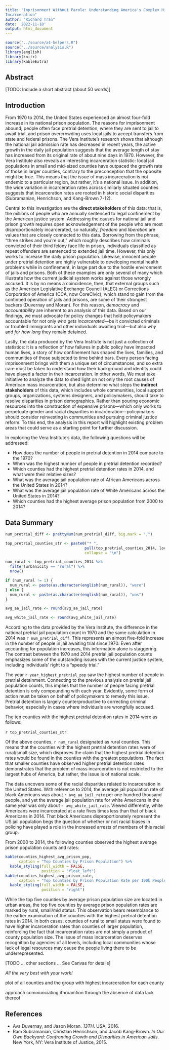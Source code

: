 ```yaml
---
title: "Imprisonment Without Parole: Understanding America's Complex History of 
Incarceration"
author: "Richard Tran"
date: '2022-11-18'
output: html_document
---
```


```r
source("../source/a4-helpers.R")
source("../source/analysis.R")
library(english)
library(knitr)
library(kableExtra)
```

## Abstract 
[TODO: Include a short abstract (about 50 words)]

## Introduction 
From 1970 to 2014, the United States experienced an almost four-fold increase in
its national prison population. The reasons for imprisonment abound; people
often face pretrial detention, where they are sent to jail to await trial,
and prison overcrowding uses local jails to accept transfers
from state and federal prisons. The Vera Institute's research shows that
although the national jail admission rate has decreased in recent years, the
active growth in the daily jail population suggests that the average length of
stay has increased from its original rate of about nine days in 1970. However,
the Vera Institute also reveals an interesting incarceration statistic: local
jail populations in small and mid-sized counties have outpaced the growth rate
of those in larger counties, contrary to the preconception that the opposite
might be true. This means that the issue of mass incarceration is not
endemic to a particular region, but rather, it's a national issue. In addition,
the wide variation in incarceration rates across similarly situated counties
suggests that incarceration rates are rooted in historic social disparities
(Subramanian, Henrichson, and Kang-Brown 7-12).

Central to this investigation are the **direct stakeholders** of this data:
that is, the millions of people who are annually sentenced to legal confinement
by the American justice system. Addressing the causes for national
jail and prison growth requires open acknowledgement of the people who are most
disproportionately incarcerated, so naturally, _freedom_ and _liberation_ are
values that are closely connected to this data. Borrowing from the phrase,
"three strikes and you're out," which roughly describes how criminals convicted
of their third felony face life in prison, individuals classified as repeat
offenders are sentenced to extended jail time. However, this only works to
increase the daily prison population. Likewise, innocent people under pretrial
detention are highly vulnerable to developing mental health problems while in
confinement, in large part due to the hostile environment of jails and prisons.
Both of these examples are only several of many which illustrate how the current
judicial system works against those wrongly accused. It is by no means a
coincidence, then, that external groups such as the American Legislative
Exchange Council (ALEC) or Corrections Corporation of America (CCA, now
CoreCivic), which stand to gain from the continued operation of jails and
prisons, are some of their strongest backers (Duvernay and Moran). For this
reason, _democracy_ and _accountability_ are inherent to an analysis of this
data. Based on our findings, we must advocate for policy changes that hold
policymakers accountable for not only _who gets incarcerated_—be
it convicted criminals or troubled immigrants and other individuals awaiting
trial—but also _why_ and _for how long_ they remain detained.

Lastly, the data produced by the Vera Institute is not just a collection
of statistics: it is a reflection of how failures in public policy have impacted
human lives, a story of how confinement has shaped the lives, families,
and communities of those subjected to time behind bars. Every person facing
imprisonment brings with them a unique set of circumstances, and so extra care
must be taken to understand how their background and identity could have played
a factor in their incarceration. In other words, We must take initiative
to analyze the data to shed light on not only the root causes of American mass
incarceration, but also determine what steps the **indirect stakeholders** of
this data, which includes whole communities, local support groups,
organizations, systems designers, and policymakers, should take to resolve
disparities in prison demographics. Rather than pouring economic resources into
the construction of expensive prisons—which only works to perpetuate gender and
racial disparities in incarceration—policymakers should consider reinvesting
in communities and pursuing criminal justice reform. To this end, the analysis
in this report will highlight existing problem areas that could serve as a
starting point for further discussion.

In exploring the Vera Institute's data, the following questions will be
addressed:

* How does the number of people in pretrial detention in 2014 compare to
the 1970?
* When was the highest number of people in pretrial detention recorded?
* Which counties had the highest pretrial detention rates in 2014, and what were
their relative sizes?
* What was the average jail population rate of African Americans across the
United States in 2014?
* What was the average jail population rate of White Americans across the
United States in 2014?
* Which counties had the highest average prison population from 2000 to
2014?

## Data Summary 

```r
num_pretrial_diff <- prettyNum(num_pretrial_diff, big.mark = ",")

top_pretrial_counties_str <- paste0("* ",
                                   pull(top_pretrial_counties_2014, location),
                                   collapse = "\n")

num_rural <- top_pretrial_counties_2014 %>%
  filter(urbanicity == "rural") %>%
  nrow()

if (num_rural != 1) {
  num_rural <- paste(as.character(english(num_rural)), "were")
} else {
  num_rural <- paste(as.character(english(num_rural)), "was")
}

avg_aa_jail_rate <- round(avg_aa_jail_rate)

avg_white_jail_rate <- round(avg_white_jail_rate)
```

According to the data provided by the Vera Institute, the difference in the
national pretrial jail population count in 1970 and the same calculation in
2014 was `r num_pretrial_diff`. This represents an almost five-fold increase in
the number of people in jail awaiting trial since 1970. Even after accounting
for population increases, this information alone is staggering. The contrast
between the 1970 and 2014 pretrial jail population counts emphasizes some of
the outstanding issues with the current justice system, including individuals'
right to a "speedy trial."

The year `r year_highest_pretrial_pop` saw the highest number of people in
pretrial detainment. Connecting to the previous analysis on pretrial jail
population counts, this implies that the number of people facing
pretrial detention is only compounding with each year. Evidently, some form of
action must be taken on behalf of policymakers to remedy this issue. Pretrial
detention is largely counterproductive to correcting criminal behavior,
especially in cases where individuals are wrongfully accused.

The ten counties with the highest pretrial detention rates in 2014 were as
follows:

`r top_pretrial_counties_str`.

Of the above counties, `r num_rural` designated as rural counties. This means
that the counties with the highest pretrial detention rates were of rural/small
size, which disproves the claim that the highest pretrial detention rates would
be found in the counties with the greatest populations. The fact that smaller
counties have observed higher pretrial detention rates demonstrates that the
problem of mass incarceration is not restricted to the largest hubs of America,
but rather, the issue is of national scale.

The data uncovers some of the racial disparities related to incarceration in
the United States. With reference to 2014, the average jail population rate of
black Americans was about `r avg_aa_jail_rate` per one hundred thousand
people, and yet the average jail population rate for white Americans in the
same year was only about `r avg_white_jail_rate`. Viewed differently,
white Americans were incarcerated at a rate fives times less than that of black
Americans in 2014. That black Americans disproportionately represent
the US jail population begs the question of whether or not racial biases
in policing have played a role in the increased arrests of members of
this racial group.

From 2000 to 2014, the following counties observed the highest average prison
population counts and rates:

```r
kable(counties_highest_avg_prison_pop,
      caption = "Top Counties by Prison Population") %>%
  kable_styling(full_width = FALSE,
                position = "float_left")
kable(counties_highest_avg_prison_rate,
      caption = "Top Counties by Prison Population Rate per 100k People") %>%
  kable_styling(full_width = FALSE,
                position = "right")
```

While the top five counties by average prison population size are located in
urban areas, the top five counties by average prison population rates are marked
by rural, small/mid status. This observation bears resemblance to the earlier
examination of the counties with the highest pretrial detention rates in 2014.
In both cases, counties of rural to small status were found to have higher
incarceration rates than counties of larger population, reinforcing the fact
that incarceration rates are not simply a product of county population size.
The issue of mass incarceration deserves recognition by agencies of all levels,
including local communities whose lack of legal resources may cause the people
living there to be underrepresented.


[TODO ... other sections ... See Canvas for details]

_All the very best with your work!_

plot of all counties and the group with highest incarceration for each county

approach
communciating ifnroamtion through the absence of data
lack thereof


## References
* Ava Duvernay, and Jason Moran. _13TH_. USA, 2016.
* Ram Subramanian, Christian Henrichson, and Jacob Kang-Brown.
_In Our Own Backyard: Confronting Growth and Disparities in
American Jails_. New York, NY: Vera Institute of Justice, 2015.